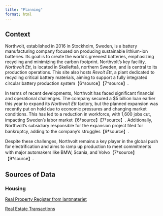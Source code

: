 ```yaml
---
title: "Planning"
format: html
---
```


## Context

Northvolt, established in 2016 in Stockholm, Sweden, is a battery manufacturing company focused on producing sustainable lithium-ion batteries. Its goal is to create the world's greenest batteries, emphasizing recycling and minimizing the carbon footprint. Northvolt's key facility, *Northvolt Ett*, is located in Skellefteå, northern Sweden, and is central to its production operations. This site also hosts *Revolt Ett*, a plant dedicated to recycling critical battery materials, aiming to support a fully integrated circular battery production system【6†source】【7†source】.

In terms of recent developments, Northvolt has faced significant financial and operational challenges. The company secured a $5 billion loan earlier this year to expand its *Northvolt Ett* factory, but the planned expansion was recently put on hold due to economic pressures and changing market conditions. This has led to a reduction in workforce, with 1,600 jobs cut, impacting Sweden's labor market【6†source】【7†source】. Additionally, Northvolt's subsidiary responsible for the expansion project filed for bankruptcy, adding to the company's struggles【9†source】.

Despite these challenges, Northvolt remains a key player in the global push for electrification and aims to ramp up production to meet commitments with major automakers like BMW, Scania, and Volvo【7†source】【9†source】.

## Sources of Data

### Housing

[Real Property Register from lantmateriet](https://www.lantmateriet.se/en/real-property/)

[Real Estate Transactions](https://www.unitedrobots.ai/products/se/real-estate)
